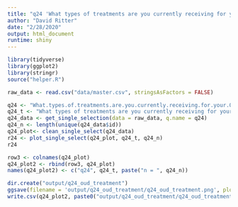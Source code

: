 ```yaml
---
title: "q24 'What types of treatments are you currently receiving for your OUD?'"
author: "David Ritter"
date: "2/28/2020"
output: html_document
runtime: shiny
---
```


```r
library(tidyverse)
library(ggplot2)
library(stringr)
source("helper.R")
```

```r
raw_data <- read.csv("data/master.csv", stringsAsFactors = FALSE)
```

```r
q24 <- "What.types.of.treatments.are.you.currently.receiving.for.your.OUD."
q24_t <- "What types of treatments are you currently receiving for your OUD?"
q24_data <- get_single_selection(data = raw_data, q.name = q24)
q24_n <- length(unique(q24_data$id))
q24_plot<- clean_single_select(q24_data)
r24 <- plot_single_select(q24_plot, q24_t, q24_n)
r24
```

```r
row3 <- colnames(q24_plot)
q24_plot2 <- rbind(row3, q24_plot)
names(q24_plot2) <- c("q24", q24_t, paste("n = ", q24_n))
```

```r
dir.create("output/q24_oud_treatment")
ggsave(filename = 'output/q24_oud_treatment/q24_oud_treatment.png', plot = r24, device = 'png')
write.csv(q24_plot2, paste0("output/q24_oud_treatment/q24_oud_treatment_", q24_n,".csv"), row.names=F)
```